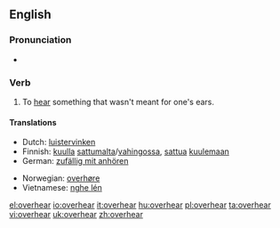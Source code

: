 ==English==

===Pronunciation===
* {{IPA|/'ovəɻhiɻ/}}

===Verb===
{{en-verb|overhears|overhearing|overheard}}

# To [[hear]] something that wasn't meant for one's ears.

====Translations====
{{trans-top|To hear something that wasn't meant for one's ears}}
* Dutch: [[luistervinken]]
* Finnish: [[kuulla]] [[sattumalta]]/[[vahingossa]], [[sattua]] [[kuulla|kuulemaan]]
* German: [[zufällig mit anhören]]
{{trans-mid}}
* Norwegian: [[overhøre]]
* Vietnamese: [[nghe lén]]
{{trans-bottom}}

[[el:overhear]]
[[io:overhear]]
[[it:overhear]]
[[hu:overhear]]
[[pl:overhear]]
[[ta:overhear]]
[[vi:overhear]]
[[uk:overhear]]
[[zh:overhear]]